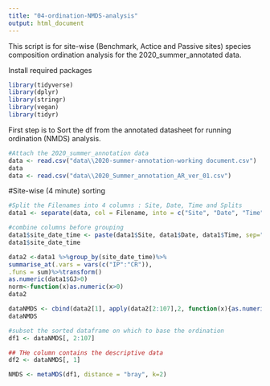 ```yaml
---
title: "04-ordination-NMDS-analysis"
output: html_document
---
```


This script is for site-wise (Benchmark, Actice and Passive sites) species composition ordination analysis for the 2020_summer_annotated data.


Install required packages
```r
library(tidyverse)
library(dplyr)
library(stringr)
library(vegan)
library(tidyr)
```

First step is to Sort the df from the annotated datasheet for running ordination (NMDS) analysis.

```r
#Attach the 2020_summer_annotation data 
data <- read.csv("data\\2020-summer-annotation-working document.csv")
data
data <- read.csv("data\\2020_Summer_annotation_AR_ver_01.csv")
```


#Site-wise (4 minute) sorting 
```r
#Split the Filenames into 4 columns : Site, Date, Time and Splits   
data1 <- separate(data, col = Filename, into = c("Site", "Date", "Time", "Splits"), sep = "_")

#combine columns before grouping
data1$site_date_time <- paste(data1$Site, data1$Date, data1$Time, sep="_")
data1$site_date_time

```

```r
data2 <-data1 %>%group_by(site_date_time)%>%
summarise_at(.vars = vars(c("IP":"CR")),
.funs = sum)%>%transform() 
as.numeric(data1$GJ>0)
norm<-function(x)as.numeric(x>0)
data2

```

```r
dataNMDS <- cbind(data2[1], apply(data2[2:107],2, function(x){as.numeric(x>0)}))
dataNMDS

```


```r
#subset the sorted dataframe on which to base the ordination
df1 <- dataNMDS[, 2:107]

## THe column contains the descriptive data
df2 <- dataNMDS[, 1]
```

```r
NMDS <- metaMDS(df1, distance = "bray", k=2)


```



```r


```


